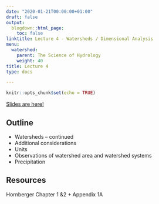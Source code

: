 ```yaml
---
date: "2020-01-21T00:00:00+01:00"
draft: false
output:
  blogdown::html_page:
    toc: false
linktitle: Lecture 4 - Watersheds / Dimensional Analysis
menu:
  watershed:
    parent: The Science of Hydrology
    weight: 40
title: Lecture 4
type: docs

---
```


```r
knitr::opts_chunk$set(echo = TRUE)
```

[Slides are here!](https://amurraygeo.com/slides/watershed/lecture_4_slides.html)

## Outline

- Watersheds – continued
- Additional considerations
- Units
- Observations of watershed area and watershed systems
- Precipitation

## Resources
Hornberger Chapter 1 &2 + Appendix 1A

